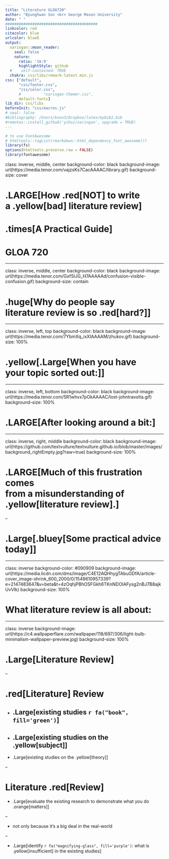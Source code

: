 ```yaml
---
title: "Literature GLOA720"
author: "Byunghwan Son <br> George Mason University"
date: " "
#########################################
linkcolor: red
citecolor: blue
urlcolor: blueß
output: 
  xaringan::moon_reader:
    seal: false
    nature:
      ratio: '16:9'
      highlightStyle: github
  #    self-contained: TRUE
  chakra: css/libs/remark-latest.min.js
css: ["default", 
      "css/footer.css", 
      "css/color.css", 
      #          "xaringan-themer.css",
      default-fonts]
lib_dir: css/libs
beforeInit: "css/macros.js"
# seal: false  
#bibliography: /Users/bson3/Dropbox/latex/mybib2.bib
#remotes::install_github('yihui/xaringan', upgrade = TRUE)
---
```


```r
# to use FontAwesome
# htmltools::tagList(rmarkdown::html_dependency_font_awesome())
library(fs)
options(htmltools.preserve.raw = FALSE)
library(fontawesome)

```

class: inverse, middle, center
background-color: black
background-image: url(https://media.tenor.com/vajzsKs7CacAAAAC/library.gif)
background-size: cover


# .LARGE[**How .red[NOT] to write <br> a .yellow[bad] literature review**]

# .times[A Practical Guide]

# GLOA 720

---


class: inverse, middle, center
background-color: black
background-image: url(https://media.tenor.com/GxfSlJG_H7AAAAAd/confusion-visible-confusion.gif)
background-size: contain

# .huge[Why do people say <br> literature review is so .red[hard?]]

---

class: inverse, left, top
background-color: black
background-image: url(https://media.tenor.com/7YbmXq_ixXIAAAAM/zhukov.gif)
background-size: 100%

# .yellow[.Large[When you have <br> your topic sorted out:]]

---

class: inverse, left, bottom
background-color: black
background-image: url(https://media.tenor.com/5R1whvx7pOkAAAAC/lost-johntravolta.gif)
background-size: 100%

# .LARGE[After looking around a bit:]

---

class: inverse, right, middle
background-color: black
background-image: url(https://github.com/textvulture/textvulture.github.io/blob/master/images/background_rightEmpty.jpg?raw=true)
background-size: 100%


# .LARGE[Much of this frustration comes <br> from a misunderstanding of <br> .yellow[literature review].]

--

# .Large[.bluey[Some practical advice today]]

---

class: inverse
background-color: #090909
background-image: url(https://media.licdn.com/dms/image/C4E12AQHhygTAbuGDfA/article-cover_image-shrink_600_2000/0/1548610957339?e=2147483647&v=beta&t=4zOqhjPBhOSFGkh6TKnNDOIAFysg2nBJ7B8ajkUvVlk)
background-size: 100%

# What literature review is all about:

---

class: inverse
background-image: url(https://c4.wallpaperflare.com/wallpaper/118/697/306/light-bulb-minimalism-wallpaper-preview.jpg)
background-size: 100%


# .Large[Literature Review]

--

# .red[Literature] Review

- .Large[existing studies `r fa("book", fill='green')`]
--

- .Large[existing studies on the .yellow[subject]]
--

- .Large[existing studies on the .yellow[theory]]

--

# Literature .red[Review]

- .Large[evaluate the existing research to demonstrate what you do .orange[matters]]

--

  - not only because it's a big deal in the real-world
  
--

- .Large[identify `r fa("magnifying-glass", fill='purple')`: what is .yellow[insufficient] in the existing studies]
